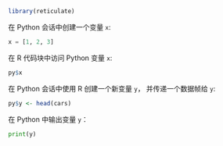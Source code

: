 ```r
library(reticulate)
```

在 Python 会话中创建一个变量 `x`:

```python
x = [1, 2, 3]
```

在 R 代码块中访问 Python 变量 `x`:

```r
py$x
```

在 Python 会话中使用 R 创建一个新变量 `y`， 并传递一个数据帧给 `y`:

```r
py$y <- head(cars)
```

在 Python 中输出变量 `y`：

```python
print(y)
```
